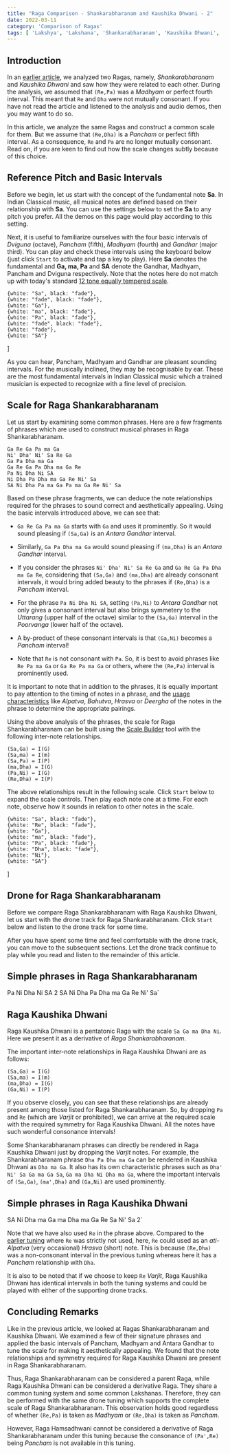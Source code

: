 ```yaml
---
title: "Raga Comparison - Shankarabharanam and Kaushika Dhwani - 2"
date: 2022-03-11
category: 'Comparison of Ragas'
tags: [ 'Lakshya', 'Lakshana', 'Shankarabharanam', 'Kaushika Dhwani', 'Bilawal' ]
---
```



## Introduction

In an [earlier article](/learn/shankarabharanam-kaushikadhwani/), we analyzed two Ragas, namely, *Shankarabharanam* and *Kaushika Dhwani* and saw how they were related to each other. During the analysis, we assumed that `(Re,Pa)` was a *Madhyam* or perfect fourth interval. This meant that `Re` and `Dha` were not mutually consonant. If you have not read the article and listened to the analysis and audio demos, then you may want to do so.

In this article, we analyze the same Ragas and construct a common scale for them. But we assume that `(Re,Dha)` is a *Pancham* or perfect fifth interval. As a consequence, `Re` and `Pa` are no longer mutually consonant. Read on, if you are keen to find out how the scale changes subtly because of this choice.

## Reference Pitch and Basic Intervals

Before we begin, let us start with the concept of the fundamental note **Sa**. In Indian Classical music, all musical notes are defined based on their relationship with **Sa**. You can use the settings below to set the **Sa** to any pitch you prefer. All the demos on this page would play according to this setting.

<CommonPitch />

Next, it is useful to familiarize ourselves with the four basic intervals of *Dviguna*  (octave), *Pancham* (fifth), *Madhyam* (fourth) and *Gandhar* (major third). You can play and check these intervals using the keyboard below (just click `Start` to activate and tap a key to play). Here **Sa** denotes the fundamental and **Ga, ma, Pa** and **SA** denote the Gandhar, Madhyam, Pancham and Dviguna respectively. Note that the notes here do not match up with today's standard [12 tone equally tempered scale](https://en.wikipedia.org/wiki/12_equal_temperament).

    {white: "Sa", black: "fade"},
    {white: "fade", black: "fade"},
    {white: "Ga"},
    {white: "ma", black: "fade"},
    {white: "Pa", black: "fade"},
    {white: "fade", black: "fade"},
    {white: "fade"},
    {white: "SA"}
]

<ScalePlayer title='Basic Intervals' noteSpec={notesBasicIntervals} scale={scaleBasicIntervals} />

As you can hear, Pancham, Madhyam and Gandhar are pleasant sounding intervals. For the musically inclined, they may be recognisable by ear. These are the most fundamental intervals in Indian Classical music which a trained musician is expected to recognize with a fine level of precision.

## Scale for Raga Shankarabharanam

Let us start by examining some common phrases. Here are a few fragments of phrases which are used to construct musical phrases in Raga Shankarabharanam.

```
Ga Re Ga Pa ma Ga
Ni' Dha' Ni' Sa Re Ga
Ga Pa Dha ma Ga 
Ga Re Ga Pa Dha ma Ga Re
Pa Ni Dha Ni SA
Ni Dha Pa Dha ma Ga Re Ni' Sa
SA Ni Dha Pa ma Ga Pa ma Ga Re Ni' Sa
```

Based on these phrase fragments, we can deduce the note relationships required for the phrases to sound correct and aesthetically appealing. Using the basic intervals introduced above, we can see that:

* `Ga Re Ga Pa ma Ga` starts with `Ga` and uses it prominently. So it would sound pleasing if `(Sa,Ga)` is an *Antara Gandhar* interval. 

* Similarly, `Ga Pa Dha ma Ga` would sound pleasing if `(ma,Dha)` is an *Antara Gandhar* interval. 
 
* If you consider the phrases `Ni' Dha' Ni' Sa Re Ga` and `Ga Re Ga Pa Dha ma Ga Re`, considering that  `(Sa,Ga)` and `(ma,Dha)` are already consonant intervals, it would bring added beauty to the phrases if `(Re,Dha)` is a *Pancham* interval.

* For the phrase `Pa Ni Dha Ni SA`, setting `(Pa,Ni)` to *Antara Gandhar* not only gives a consonant interval but also brings symmetery to the *Uttarang* (upper half of the octave) similar to the `(Sa,Ga)` interval in the *Poorvanga* (lower half of the octave).

* A by-product of these consonant intervals is that `(Ga,Ni)` becomes a *Pancham* interval!

* Note that `Re` is not consonant with `Pa`. So, it is best to avoid phrases like `Re Pa ma Ga` or `Ga Re Pa ma Ga` or others, where the `(Re,Pa)` interval is prominently used.

It is important to note that in addition to the phrases, it is equally important to pay attention to the timing of notes in a phrase, and the [usage characteristics](/learn/grammar-of-music) like *Alpatva*, *Bahutva*, *Hrasva* or *Deergha* of the notes in the phrase to determine the appropriate pairings.

Using the above analysis of the phrases, the scale for Raga Shankarabharanam can be built using the [Scale Builder](/scalebuilder/) tool with the following inter-note relationships.

```
(Sa,Ga) = I(G)
(Sa,ma) = I(m)
(Sa,Pa) = I(P)
(ma,Dha) = I(G)
(Pa,Ni) = I(G)
(Re,Dha) = I(P)
```

The above relationships result in the following scale. Click `Start` below to expand the scale controls. Then play each note one at a time. For each note, observe how it sounds in relation to other notes in the scale.

    {white: "Sa", black: "fade"},
    {white: "Re", black: "fade"},
    {white: "Ga"},
    {white: "ma", black: "fade"},
    {white: "Pa", black: "fade"},
    {white: "Dha", black: "fade"},
    {white: "Ni"},
    {white: "SA"}
]

<ScalePlayer title='Scale for Raga Shankarabharanam' noteSpec={noteSpecShankarabharanam} scale={shankarabharanamScale2} />

## Drone for Raga Shankarabharanam

Before we compare Raga Shankarabharanam with Raga Kaushika Dhwani, let us start with the drone track for Raga Shankarabharanam. Click `Start` below and listen to the drone track for some time.

<DronePlayer title='Drone for Raga Shankarabharanam' settings={shankarabharanamDrone2} />

After you have spent some time and feel comfortable with the drone track, you can move to the subsequent sections. Let the drone track continue to play while you read and listen to the remainder of this article.

## Simple phrases in Raga Shankarabharanam

Pa Ni Dha Ni SA 2
SA Ni Dha Pa Dha ma Ga Re Ni' Sa`

<MotifPlayer title='Aarohi and Avarohi phrases for Raga Shankarabharanam' motif={shankarabharanamMotif} scale={shankarabharanamScale2} />

## Raga Kaushika Dhwani

Raga Kaushika Dhwani is a pentatonic Raga with the scale `Sa Ga ma Dha Ni`. Here we present it as a derivative of *Raga Shankarabharanam*.

The important inter-note relationships in Raga Kaushika Dhwani are as follows:

```
(Sa,Ga) = I(G)
(Sa,ma) = I(m)
(ma,Dha) = I(G)
(Ga,Ni) = I(P)
```

If you observe closely, you can see that these relationships are already present among those listed for Raga Shankarabharanam. So, by dropping `Pa` and `Re` (which are *Varjit* or prohibited), we can arrive at the required scale with the required symmetry for Raga Kaushika Dhwani. All the notes have such wonderful consonance intervals!

Some Shankarabharanam phrases can directly be rendered in Raga Kaushika Dhwani just by dropping the *Varjit* notes. For example, the Shankarabharanam phrase `Dha Pa Dha ma Ga` can be rendered in Kaushika Dhwani as `Dha ma Ga`. It also has its own characteristic phrases such as `Dha' Ni' Sa Ga ma Ga Sa`, `Ga ma Dha Ni Dha ma Ga`, where the important intervals of `(Sa,Ga)`, `(ma',Dha)` and `(Ga,Ni)` are used prominently.

## Simple phrases in Raga Kaushika Dhwani

SA Ni Dha ma Ga ma Dha ma Ga Re Sa Ni' Sa 2`

<MotifPlayer title='Aarohi and Avarohi phrases for Raga Kaushika Dhwani' motif={kaushikadhwaniMotif} scale={shankarabharanamScale2} />

Note that we have also used `Re` in the phrase above. Compared to the [earlier tuning](/learn/shankarabharanam-kaushikadhwani/) where `Re` was strictly not used, here, `Re` could used as an *ati-Alpatva* (very occasional) *Hrasva* (short) note. This is because `(Re,Dha)` was a non-consonant interval in the previous tuning whereas here it has a *Pancham* relationship with `Dha`.

It is also to be noted that if we choose to keep `Re` *Varjit*, Raga Kaushika Dhwani has identical intervals in both the tuning systems and could be played with either of the supporting drone tracks.

## Concluding Remarks

Like in the previous article, we looked at Ragas Shankarabharanam and Kaushika Dhwani. We examined a few of their signature phrases and applied the basic intervals of Pancham, Madhyam and Antara Gandhar to tune the scale for making it aesthetically appealing. We found that the note relationships and symmetry required for Raga Kaushika Dhwani are present in Raga Shankarabharanam.

Thus, Raga Shankarabharanam can be considered a parent Raga, while Raga Kaushika Dhwani can be considered a derivative Raga. They share a common tuning system and some common Lakshanas. Therefore, they can be performed with the same drone tuning which supports the complete scale of Raga Shankarabharanam. This observation holds good regardless of whether `(Re,Pa)` is taken as *Madhyam* or `(Re,Dha)` is taken as *Pancham*.

However, Raga Hamsadhwani cannot be considered a derivative of Raga Shankarabharanam under this tuning because the consonance of `(Pa',Re)` being *Pancham* is not available in this tuning.
